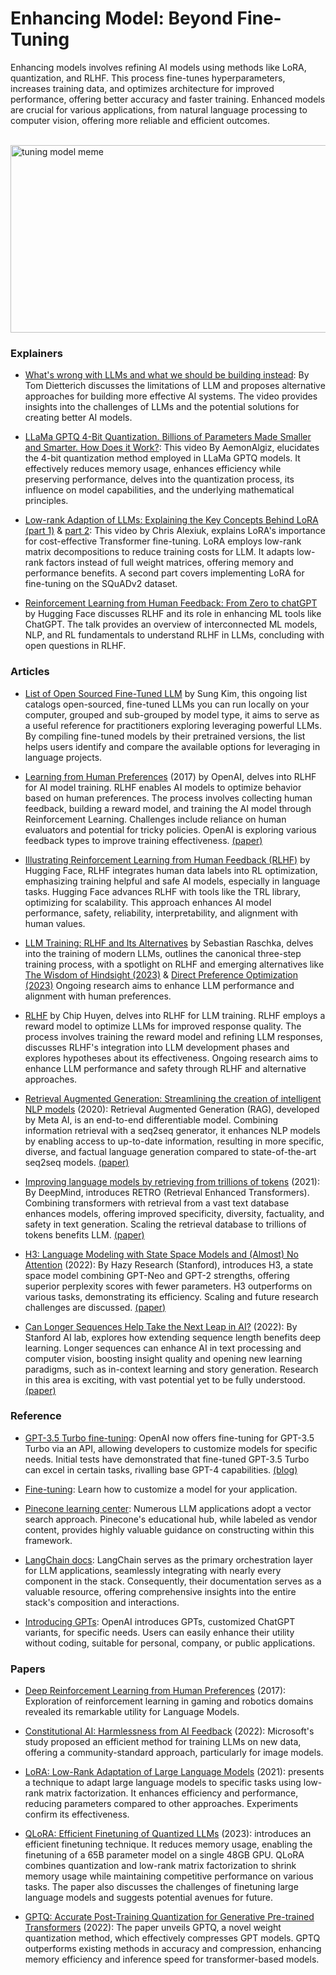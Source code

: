# Enhancing Model: Beyond Fine-Tuning

Enhancing models involves refining AI models using methods like LoRA, quantization, and RLHF. This process fine-tunes hyperparameters, increases training data, and optimizes architecture for improved performance, offering better accuracy and faster training. Enhanced models are crucial for various applications, from natural language processing to computer vision, offering more reliable and efficient outcomes.

<br/>


<div style={{ position: "relative" }}>
  <Image
    src="/static/img/memes/tuneMeme.png"
    alt="tuning model meme"
    height="300"
    width="850"
    priority
  />
</div>

### Explainers

- [What's wrong with LLMs and what we should be building instead](https://www.youtube.com/watch?v=cEyHsMzbZBs): By Tom Dietterich discusses the limitations of LLM and proposes alternative approaches for building more effective AI systems. The video provides insights into the challenges of LLMs and the potential solutions for creating better AI models.

- [LLaMa GPTQ 4-Bit Quantization. Billions of Parameters Made Smaller and Smarter. How Does it Work?](https://www.youtube.com/watch?v=mii-xFaPCrA): This video By AemonAlgiz, elucidates the 4-bit quantization method employed in LLaMa GPTQ models. It effectively reduces memory usage, enhances efficiency while preserving performance, delves into the quantization process, its influence on model capabilities, and the underlying mathematical principles.

- [Low-rank Adaption of LLMs: Explaining the Key Concepts Behind LoRA (part 1)](https://www.youtube.com/watch?v=dA-NhCtrrVE) & [part 2](https://www.youtube.com/watch?v=iYr1xZn26R8): This video by Chris Alexiuk, explains LoRA's importance for cost-effective Transformer fine-tuning. LoRA employs low-rank matrix decompositions to reduce training costs for LLM. It adapts low-rank factors instead of full weight matrices, offering memory and performance benefits. A second part covers implementing LoRA for fine-tuning on the SQuADv2 dataset.

- [Reinforcement Learning from Human Feedback: From Zero to chatGPT](https://www.youtube.com/watch?v=2MBJOuVq380) by Hugging Face discusses RLHF and its role in enhancing ML tools like ChatGPT. The talk provides an overview of interconnected ML models, NLP, and RL fundamentals to understand RLHF in LLMs, concluding with open questions in RLHF.

### Articles

- [List of Open Sourced Fine-Tuned LLM](https://sungkim11.medium.com/list-of-open-sourced-fine-tuned-large-language-models-llm-8d95a2e0dc76) by Sung Kim, this ongoing list catalogs open-sourced, fine-tuned LLMs you can run locally on your computer, grouped and sub-grouped by model type, it aims to serve as a useful reference for practitioners exploring leveraging powerful LLMs. By compiling fine-tuned models by their pretrained versions, the list helps users identify and compare the available options for leveraging in language projects.

- [Learning from Human Preferences](https://openai.com/research/learning-from-human-preferences) (2017) by OpenAI, delves into RLHF for AI model training. RLHF enables AI models to optimize behavior based on human preferences. The process involves collecting human feedback, building a reward model, and training the AI model through Reinforcement Learning. Challenges include reliance on human evaluators and potential for tricky policies. OpenAI is exploring various feedback types to improve training effectiveness. <a class="link" target="_blank" href="https://arxiv.org/abs/1706.03741">(paper)</a>

- [Illustrating Reinforcement Learning from Human Feedback (RLHF)](https://huggingface.co/blog/rlhf) by Hugging Face, RLHF integrates human data labels into RL optimization, emphasizing training helpful and safe AI models, especially in language tasks. Hugging Face advances RLHF with tools like the TRL library, optimizing for scalability. This approach enhances AI model performance, safety, reliability, interpretability, and alignment with human values.

- [LLM Training: RLHF and Its Alternatives](https://magazine.sebastianraschka.com/p/llm-training-rlhf-and-its-alternatives) by Sebastian Raschka, delves into the training of modern LLMs, outlines the canonical three-step training process, with a spotlight on RLHF and emerging alternatives like <a class="link" target="_blank" href="https://arxiv.org/abs/2302.05206">The Wisdom of Hindsight (2023)</a> & <a class="link" target="_blank" href="https://arxiv.org/abs/2305.18290">Direct Preference Optimization (2023)</a> Ongoing research aims to enhance LLM performance and alignment with human preferences.

- [RLHF](https://huyenchip.com/2023/05/02/rlhf.html) by Chip Huyen, delves into RLHF for LLM training. RLHF employs a reward model to optimize LLMs for improved response quality. The process involves training the reward model and refining LLM responses, discusses RLHF's integration into LLM development phases and explores hypotheses about its effectiveness. Ongoing research aims to enhance LLM performance and safety through RLHF and alternative approaches.

- [Retrieval Augmented Generation: Streamlining the creation of intelligent NLP models](https://ai.meta.com/blog/retrieval-augmented-generation-streamlining-the-creation-of-intelligent-natural-language-processing-models/) (2020): Retrieval Augmented Generation (RAG), developed by Meta AI, is an end-to-end differentiable model. Combining information retrieval with a seq2seq generator, it enhances NLP models by enabling access to up-to-date information, resulting in more specific, diverse, and factual language generation compared to state-of-the-art seq2seq models. <a class="link" target="_blank" href="https://arxiv.org/abs/2005.11401">(paper)</a>

- [Improving language models by retrieving from trillions of tokens](https://www.deepmind.com/blog/improving-language-models-by-retrieving-from-trillions-of-tokens) (2021): By DeepMind, introduces RETRO (Retrieval Enhanced Transformers). Combining transformers with retrieval from a vast text database enhances models, offering improved specificity, diversity, factuality, and safety in text generation. Scaling the retrieval database to trillions of tokens benefits LLM. <a class="link" target="_blank" href="https://arxiv.org/abs/2112.04426">(paper)</a> 

- [H3: Language Modeling with State Space Models and (Almost) No Attention](https://hazyresearch.stanford.edu/blog/2023-01-20-h3) (2022): By Hazy Research (Stanford), introduces H3, a state space model combining GPT-Neo and GPT-2 strengths, offering superior perplexity scores with fewer parameters. H3 outperforms on various tasks, demonstrating its efficiency. Scaling and future research challenges are discussed. <a class="link" target="_blank" href="https://arxiv.org/abs/2212.14052">(paper)</a> 

- [Can Longer Sequences Help Take the Next Leap in AI?](https://ai.stanford.edu/blog/longer-sequences-next-leap-ai/) (2022): By Stanford AI lab, explores how extending sequence length benefits deep learning. Longer sequences can enhance AI in text processing and computer vision, boosting insight quality and opening new learning paradigms, such as in-context learning and story generation. Research in this area is exciting, with vast potential yet to be fully understood. <a class="link" target="_blank" href="https://arxiv.org/abs/2205.14135">(paper)</a> 

### Reference

- [GPT-3.5 Turbo fine-tuning](https://platform.openai.com/docs/guides/fine-tuning): OpenAI now offers fine-tuning for GPT-3.5 Turbo via an API, allowing developers to customize models for specific needs. Initial tests have demonstrated that fine-tuned GPT-3.5 Turbo can excel in certain tasks, rivalling base GPT-4 capabilities. <a class="link" target="_blank" href="https://openai.com/blog/gpt-3-5-turbo-fine-tuning-and-api-updates">(blog)</a> 

- [Fine-tuning](https://platform.openai.com/docs/guides/fine-tuning): Learn how to customize a model for your application.

- [Pinecone learning center](https://www.pinecone.io/learn/): Numerous LLM applications adopt a vector search approach. Pinecone's educational hub, while labeled as vendor content, provides highly valuable guidance on constructing within this framework.

- [LangChain docs](https://python.langchain.com/docs/get_started/introduction): LangChain serves as the primary orchestration layer for LLM applications, seamlessly integrating with nearly every component in the stack. Consequently, their documentation serves as a valuable resource, offering comprehensive insights into the entire stack's composition and interactions.

- [Introducing GPTs](https://openai.com/blog/introducing-gpts): OpenAI introduces GPTs, customized ChatGPT variants, for specific needs. Users can easily enhance their utility without coding, suitable for personal, company, or public applications.

### Papers

- [Deep Reinforcement Learning from Human Preferences](https://proceedings.neurips.cc/paper_files/paper/2017/file/d5e2c0adad503c91f91df240d0cd4e49-Paper.pdf) (2017): Exploration of reinforcement learning in gaming and robotics domains revealed its remarkable utility for Language Models.

- [Constitutional AI: Harmlessness from AI Feedback](https://arxiv.org/abs/2212.08073) (2022): Microsoft's study proposed an efficient method for training LLMs on new data, offering a community-standard approach, particularly for image models.

- [LoRA: Low-Rank Adaptation of Large Language Models](https://arxiv.org/abs/2106.09685) (2021): presents a technique to adapt large language models to specific tasks using low-rank matrix factorization. It enhances efficiency and performance, reducing parameters compared to other approaches. Experiments confirm its effectiveness.

- [QLoRA: Efficient Finetuning of Quantized LLMs](https://arxiv.org/abs/2305.14314) (2023): introduces an efficient finetuning technique. It reduces memory usage, enabling the finetuning of a 65B parameter model on a single 48GB GPU. QLoRA combines quantization and low-rank matrix factorization to shrink memory usage while maintaining competitive performance on various tasks. The paper also discusses the challenges of finetuning large language models and suggests potential avenues for future. 

- [GPTQ: Accurate Post-Training Quantization for Generative Pre-trained Transformers](https://arxiv.org/abs/2210.17323) (2022): The paper unveils GPTQ, a novel weight quantization method, which effectively compresses GPT models. GPTQ outperforms existing methods in accuracy and compression, enhancing memory efficiency and inference speed for transformer-based models. 